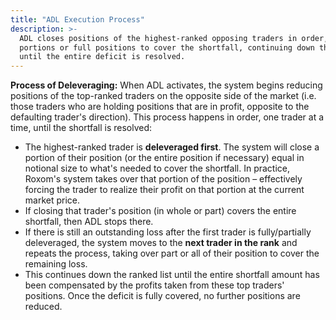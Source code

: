 ```yaml
---
title: "ADL Execution Process"
description: >-
  ADL closes positions of the highest-ranked opposing traders in order, taking
  portions or full positions to cover the shortfall, continuing down the rank
  until the entire deficit is resolved.
---
```


**Process of Deleveraging:** When ADL activates, the system begins reducing positions of the top-ranked traders on the opposite side of the market (i.e. those traders who are holding positions that are in profit, opposite to the defaulting trader's direction). This process happens in order, one trader at a time, until the shortfall is resolved:

* The highest-ranked trader is **deleveraged first**. The system will close a portion of their position (or the entire position if necessary) equal in notional size to what's needed to cover the shortfall. In practice, Roxom's system takes over that portion of the position – effectively forcing the trader to realize their profit on that portion at the current market price.
* If closing that trader's position (in whole or part) covers the entire shortfall, then ADL stops there.
* If there is still an outstanding loss after the first trader is fully/partially deleveraged, the system moves to the **next trader in the rank** and repeats the process, taking over part or all of their position to cover the remaining loss.
* This continues down the ranked list until the entire shortfall amount has been compensated by the profits taken from these top traders' positions. Once the deficit is fully covered, no further positions are reduced.